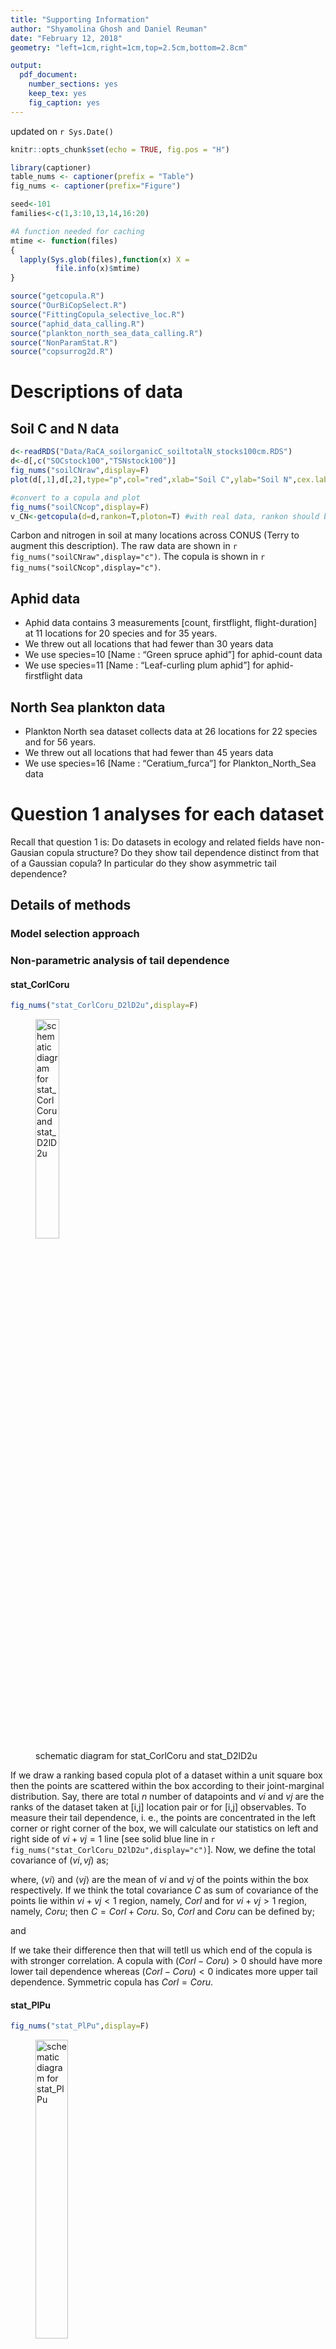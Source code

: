 ---
title: "Supporting Information"
author: "Shyamolina Ghosh and Daniel Reuman"
date: "February 12, 2018"
geometry: "left=1cm,right=1cm,top=2.5cm,bottom=2.8cm"

output: 
  pdf_document:
    number_sections: yes
    keep_tex: yes
    fig_caption: yes
---

updated on `r Sys.Date()`

<!--Basic setup-->
```{r setup, echo=F}
knitr::opts_chunk$set(echo = TRUE, fig.pos = "H")

library(captioner)
table_nums <- captioner(prefix = "Table")
fig_nums <- captioner(prefix="Figure")

seed<-101
families<-c(1,3:10,13,14,16:20)

#A function needed for caching
mtime <- function(files)
{
  lapply(Sys.glob(files),function(x) X =   
          file.info(x)$mtime)
}

source("getcopula.R")
source("OurBiCopSelect.R")
source("FittingCopula_selective_loc.R")
source("aphid_data_calling.R")
source("plankton_north_sea_data_calling.R")
source("NonParamStat.R")
source("copsurrog2d.R")
```

# Descriptions of data
<!--Each data contributor writes one to a few paragraphs about their data.-->

## Soil C and N data

<!--The raw data look like this:-->
```{r load_data_Loecke, echo=F, fig.cap="plot of the raw soil C and N data.", fig.height=5, fig.width=5}
d<-readRDS("Data/RaCA_soilorganicC_soiltotalN_stocks100cm.RDS")
d<-d[,c("SOCstock100","TSNstock100")]
fig_nums("soilCNraw",display=F)
plot(d[,1],d[,2],type="p",col="red",xlab="Soil C",ylab="Soil N",cex.lab=1)
```

<!--The copula looks like this:-->
```{r rankandplot_Loecke, echo=F, fig.cap="Copula plot of soil C and N data",  fig.height=5, fig.width=5}
#convert to a copula and plot
fig_nums("soilCNcop",display=F)
v_CN<-getcopula(d=d,rankon=T,ploton=T) #with real data, rankon should be T
```

Carbon and nitrogen in soil at many locations across CONUS (Terry to augment this description). The raw data are shown in `r fig_nums("soilCNraw",display="c")`. The copula is shown in `r fig_nums("soilCNcop",display="c")`.

<!--Shyamolina, let's not put in newpages and other spacing modifications until possibly at the end, once all the content is essentially settled-->

## Aphid data
   * Aphid data contains 3 measurements [count, firstflight, flight-duration] at 11 locations for 20 species and for 35 years.
   * We threw out all locations that had fewer than 30 years data 
   * We use species=10 [Name : "Green spruce aphid"] for aphid-count data 
   * We use species=11 [Name : "Leaf-curling plum aphid"] for aphid-firstflight data   
   
## North Sea plankton data
   * Plankton North sea dataset collects data at 26 locations for 22 species and for 56 years.
   * We threw out all locations that had fewer than 45 years data
   * We use species=16 [Name : "Ceratium_furca"] for Plankton_North_Sea data
   
# Question 1 analyses for each dataset
Recall that question 1 is: Do datasets in ecology and related fields have non-Gausian copula structure? Do they show tail dependence distinct from that of a Gaussian copula? In particular do they show asymmetric tail dependence?

## Details of methods

### Model selection approach


### Non-parametric analysis of tail dependence

<!--Shya to edit this description of the stats. Don't need subsections for each stat.-->
<!--Eventually we will need to add methods on how we use these stats, which is different for multivariate and bivariate data-->
<!--Eventually, for the multivariate data, we will need to demonstrate using a similar analysis to what is in mbsyn, that you can detect asymmetry of tail dependence using these stats - we have done this, but it needs to be adapted-->

#### stat_CorlCoru
```{r stat_CorlCoru_D2lD2u, echo=F}
fig_nums("stat_CorlCoru_D2lD2u",display=F)
```
![schematic diagram for stat_CorlCoru and stat_D2lD2u](./CorlCoru_D2lD2u.jpg){ width=30%, height=30% }

If we draw a ranking based copula plot of a dataset within a unit square box then the points are scattered within the box according to their joint-marginal distribution. Say, there are total $n$ number of datapoints and $vi$ and $vj$ are the ranks of the dataset taken at [i,j] location pair or for [i,j] observables. To measure their tail dependence, i. e., the points are concentrated in the left corner or right corner of the box, we will calculate our statistics on left and right side of $vi+vj=1$ line [see solid blue line in `r fig_nums("stat_CorlCoru_D2lD2u",display="c")`]. Now, we define the total covariance of $(vi,vj)$ as;

\begin{equation}\label{eq.CorlCoru}
   C = \frac{1}{n-1}\sum_{k=1}^{n}\left [ vi(k)-\left<vi\right> \right ] \left[ vj(k)-\left<vi\right> \right ]
\end{equation}

where, $\left<vi\right>$ and $\left<vj\right>$ are the mean of $vi$ and $vj$ of the points within the box respectively. If we think the total covariance $C$ as sum of covariance of the points lie within $vi+vj<1$ region, namely, $Corl$ and for $vi+vj>1$ region, namely, $Coru$; then $C = Corl + Coru$. So, $Corl$ and $Coru$ can be defined by;

\begin{equation}\label{eq.Corl}
   Corl = \frac{1}{n-1}\sum_{k \epsilon (vi+vj<1)}\left [ vi(k)-\left<vi\right> \right ] \left[ vj(k)-\left<vj\right> \right ]
\end{equation}

and

\begin{equation}\label{eq.Coru}
   Coru = \frac{1}{n-1}\sum_{k \epsilon (vi+vj>1)}\left [ vi(k)-\left<vi\right> \right ] \left[ vj(k)-\left<vj\right> \right ]
\end{equation}

If we take their difference then that will tetll us which end of the copula is with stronger correlation. A copula with $(Corl-Coru)>0$ should have more lower tail dependence whereas $(Corl-Coru)<0$ indicates more upper tail dependence. Symmetric copula has $Corl = Coru$.

#### stat_PlPu

```{r stat_PlPu, echo=F}
fig_nums("stat_PlPu",display=F)
```
![schematic diagram for stat_PlPu](./PlPu.jpg){ width=35%, height=35% } 

To start with, we consider the lower triangular region of  `r fig_nums("stat_PlPu",display="c")` for which $vi+vj<1$. First, we take $Sl_{p}$, the ratio of number of points within the shaded pentagon and number of points lie on the left side of $vi+vj=1$ line. This $Sl_{p}$ is a function of distance-parameter $h$ which has range from $0$ to $\sqrt2/2$ (= half of the length of the box-diagonal). Similarly, we calculate $Su_{p}(h)$ for region $vi+vj>1$. Then we considered the independent case as if the points within the box scattered uniformly. $Si_{p}$ represents the ratio of the pentagon and the area of right angled isosceles triangle of unit side. Now, we want to measure that how much $Sl_{p}$ and $Su_{p}$ deviate from the standard $Si_{p}$ line when they are plotted against $h$. Their deviations $Pl$ and $Pu$, representing our statistics to measure lower and upper tail dependence, are given by;

\begin{equation}\label{eq.Pl}
   Pl = \int_0^{\sqrt2/2} \left[ Sl_{p}(h) - Si_{p}(h) \right] \,dh
\end{equation}

\begin{equation}\label{eq.Pu}
   Pu = \int_0^{\sqrt2/2} \left[ Su_{p}(h) - Si_{p}(h) \right] \,dh
\end{equation}

A copula having $(Pl-Pu)>0$ represents more lower tail dependence whereas a copula with negative $(Pl-Pu)$ represents more upper tail dependence. A copula with equal $Pl$ and $Pu$ value is considered as symmetric with no tail-dependence.

#### stat_TlTu

```{r stat_TlTu, echo=F}
fig_nums("stat_TlTu",display=F)
```
![schematic diagram for stat_TlTu](./TlTu.jpg){ width=30%, height=30% }

This statistic is an alternative kind of the previous statistics. Here, to measure tail dependence between two marginal distributions, we will calculate our statistics on left and right side of $vi+vj=1$ line [see `r fig_nums("stat_TlTu",display="c")`] of the unit square box. First, we take $Il$, the ratio of number of points within the shaded lower triangle and the number of points lie on the left side of $vi+vj=1$ line. This $Il$ is a function of 
box-corner to the box-diagonal distance $h$ which has range from $0$ to $\sqrt2/2$ (= half of the length of the box-diagonal). Thus $Il$ also lies in between the same range [$0,1$]. Similarly, we calculate $Iu(h)$ for region $vi+vj>1$. Usual independent standard $Ii(h)$ represents the ratio of one shaded triange and the area of right angled isosceles triangle of unit side. Now, we want to measure that how much $Il(h)$ and $Iu(h)$ deviate from the standard $Ii(h)$ line when they are plotted against $h$. Their deviations $Tl$ and $Tu$, representing our statistics to measure lower and upper tail dependence, are given by;

\begin{equation}\label{eq.Tl}
   Tl = \int_0^{\sqrt2/2} \left[ Il(h) - Ii(h) \right] \,dh
\end{equation}

\begin{equation}\label{eq.Tu}
   Tu = \int_0^{\sqrt2/2} \left[Iu(h) - Ii(h) \right] \,dh
\end{equation}

According to this statistic a copula with more lower tail dependence should have positive $(Tl-Tu)$ value whereas a copula with negative $(Tl-Tu)$ represents more upper tail dependence. A copula with equal $Tl$ and $Tu$ value is considered as a member of symmetric copula family with no tail-dependence.

#### stat_D2lD2u

In this statistic as usual we divide the unit square box into two region based on either side of $vi+vj=1$ line. For the lower triangular region, we calculate squared distance of each scattered point from $vi-vj=0$ [the dotted line in `r fig_nums("stat_CorlCoru_D2lD2u",display="c")`] and then take their average. This quantity (say, $D2l$) represents how much the points in the lower tail of a copula are condensed to the identity line. Similarly, we calculate $D2u$ for the upper triangular region. If for a given copula $(D2u-D2l)>0$, then it is with more lower tail dependence as the upper-end points are distantly spaced from the long axis of the copula. Conversely, $(D2u-D2l)<0$ means a copula with more upper tail dependence. If $D2l$ and $D2u$ are equal, then the data come from a symmetric copula.


## Soil C and N data

### Model selection approach
```{r bivmodselect_Loecke, echo=F, cache=T, cache.extra=list(seed,v_CN,mtime("OurBiCopSelect.R"))}
set.seed(seed)
families_Loecke<-c(1,3:10,13:14,16:20) 
BivMS_res_Loecke<-OurBiCopSelect(u1=v_CN[,1],u2=v_CN[,2],families=families_Loecke,level=0.05,AICBIC="AIC",numBSsmall=100,pthresh=0.2,numBSlarge=1000,gofnormal=F,status=F)
```
The test of indepedence gave $p=$ `r BivMS_res_Loecke$IndepTestRes`. 

We fitted several copulas
and got AIC values and upper- and lower-tail dependency estimates based on the fitted copulas:
```{r soilCNfit,echo=F}
h<-BivMS_res_Loecke$InfCritRes[,c("copname","AICw","BICw","LTdep","UTdep")]
table_nums("soilCNfit",display=F)
knitr::kable(h, caption = "Fitting info for soil C and N dataset. Here and henceforth copula names are abbreviated as: N=normal (Gaussian); C=Clayton; G=Gumbel; F=Frank; J=Joe; SC=Survival Clayton; SG=Survival Gumbel; SJ=Survival Joe. An S in front of one of the copulas BB1, BB6, BB7, BB8 indicates the survival version of that copula (rotation by 180 degrees).")
```

`r table_nums("soilCNfit",display="c")` shows that several copulas are much better supported (higher AIC and BIC weights) than the Gaussian copula, answering the first part of question 1 for these data.

The model-averaged (using AIC) lower-tail dependence statistic was `r BivMS_res_Loecke$relLTdep_AICw` and the model-averaged (again, AIC) upper-tail dependence statistic was `r BivMS_res_Loecke$relUTdep_AICw`, and these values are distinct from what a Gaussian copula would give (i.e., 0), answering the second part of question 1 for these data. Furthermore, the difference of these two quantities (lower minus upper), `r BivMS_res_Loecke$relLTdep_AICw-BivMS_res_Loecke$relUTdep_AICw`, was different from 0, answering the third part of question 1. 

Although these results do convincingly show non-Gaussian copula structure, we should take the tail dependence results with a grain of salt because even the lowest-AIC copula was a poor fit, giving $p$-value `r BivMS_res_Loecke$GofRes_CvM` in the Cramer-von Mises-based test of the goodness of its fit, and $p$-value `r BivMS_res_Loecke$GofRes_KS` in the Kolmogorov-Smirnov-based test of the goodness of fit. The next section looks at tail dependence in a non-parametric way.

### Non-parametric analysis of tail dependence
<!--Do the intensive part of the analysis, calculating stats on the data and surrogates-->
```{r stat_soilCN_graphic_approach, echo=F, cache=T, cache.extra=list(seed,v_CN,mtime("CopulaFunctions_flexible.R"),mtime("copsurrog2d.R"))}
set.seed(seed) 

#utility function for calculating all the stats we want
calcstats<-function(v,f,nm)
{
  #calculate the stats
  res<-c()
  #f(v[,1],v[,2],0,.5),
  #        f(v[,1],v[,2],0.5,1),
  #        f(v[,1],v[,2],0,.25),
  #        f(v[,1],v[,2],0.25,.5),
  #        f(v[,1],v[,2],.5,.75),
  #        f(v[,1],v[,2],.75,1))
  for (lbd in seq(from=0,to=0.9,by=0.1))
  {
    res<-c(res,f(v[,1],v[,2],lbd,lbd+.1))
  }
  
  #name the result vector
#  h<-paste(nm,c(0,0.5,0,0.25,0.5,0.75,seq(from=0,to=0.9,by=0.1)),"to",
#                    c(0.5,1,0.25,0.5,0.75,1,seq(from=0,to=0.9,by=0.1)+.1),sep='')
  h<-paste(nm,c(seq(from=0,to=0.9,by=0.1)),"to",
                    c(seq(from=0,to=0.9,by=0.1)+.1),sep='')
  h<-gsub(".","p",h,fixed=T)
  names(res)<-h
    
  return(res)
}

#Do the kendall surrogates
cop<-normalCopula(.5,2)
numsurrog<-1000
surv_K<-copsurrog2d(v_CN,cop,"kendall",numsurrog)

#Do the spearman surrogates
surv_S<-copsurrog2d(v_CN,cop,"spearman",numsurrog)

#utility function for calculating fractions of surrogates 
#with a stat smaller than that of data, i.e., fraction of 
#surrogates for which the stat value on the data is bigger
fracwork<-function(dvals,surrvals)
{
  frac<-NA*numeric(length(dvals))
  names(frac)<-names(dvals)
  for (counter in 1:length(frac))
  {
    frac[counter]<-sum(surrvals[counter,]<dvals[counter])
  }
  return(frac)
}

#now work with the correlation stats
corstats_d<-calcstats(v_CN,Corbds,"Cor")
corstats_K<-apply(FUN=calcstats,X=surv_K,MARGIN=3,f=Corbds,nm="Cor")
corstats_frac_K<-fracwork(corstats_d,corstats_K)

corlmcoru_d<-unname(corstats_d[1]-corstats_d[length(corstats_d)])
corlmcoru_K<-corstats_K[,1]-corstats_K[,numsurrog]
corlmcoru_frac_K<-sum(corlmcoru_K<corlmcoru_d)
corstats_K<-apply(FUN=quantile,X=corstats_K,MARGIN=1,prob=c(.005,0.25,.975,.995))

corstats_S<-apply(FUN=calcstats,X=surv_S,MARGIN=3,f=Corbds,nm="Cor")
corstats_frac_S<-fracwork(corstats_d,corstats_S)

corlmcoru_S<-corstats_S[,1]-corstats_S[,numsurrog]
corlmcoru_frac_S<-sum(corlmcoru_S<corlmcoru_d)
corstats_S<-apply(FUN=quantile,X=corstats_S,MARGIN=1,prob=c(.005,0.25,.975,.995))

#now work with the P stats
Pbds_wrap<-function(vi,vj,lb,ub)
{
  return(Pbds(vi,vj,lb,ub)$abs_res)
}

Pstats_d<-calcstats(v_CN,Pbds_wrap,"P")
Pstats_K<-apply(FUN=calcstats,X=surv_K,MARGIN=3,f=Pbds_wrap,nm="P")
Pstats_frac_K<-fracwork(Pstats_d,Pstats_K)

PlmPu_d<-unname(Pstats_d[1]-Pstats_d[length(Pstats_d)])
PlmPu_K<-Pstats_K[,1]-Pstats_K[,numsurrog]
PlmPu_frac_K<-sum(PlmPu_K<PlmPu_d)
Pstats_K<-apply(FUN=quantile,X=Pstats_K,MARGIN=1,prob=c(.005,0.25,.975,.995))

Pstats_S<-apply(FUN=calcstats,X=surv_S,MARGIN=3,f=Pbds_wrap,nm="P")
Pstats_frac_S<-fracwork(Pstats_d,Pstats_S)

PlmPu_S<-Pstats_S[,1]-Pstats_S[,numsurrog]
PlmPu_frac_S<-sum(PlmPu_S<PlmPu_d)
Pstats_S<-apply(FUN=quantile,X=Pstats_S,MARGIN=1,prob=c(.005,0.25,.975,.995))

#now work with the D2 stats
D2stats_d<-calcstats(v_CN,D2bds,"Dtwo")
D2stats_K<-apply(FUN=calcstats,X=surv_K,MARGIN=3,f=D2bds,nm="Dtwo")
D2stats_frac_K<-fracwork(D2stats_d,D2stats_K)

D2lmD2u_d<-D2stats_d[1]-D2stats_d[length(D2stats_d)]
D2lmD2u_K<-D2stats_K[,1]-D2stats_K[,numsurrog]
D2lmD2u_frac_K<-sum(D2lmD2u_K<D2lmD2u_d)
D2stats_K<-apply(FUN=quantile,X=D2stats_K,MARGIN=1,prob=c(.005,0.25,.975,.995))

D2stats_S<-apply(FUN=calcstats,X=surv_S,MARGIN=3,f=D2bds,nm="Dtwo")
D2stats_frac_S<-fracwork(D2stats_d,D2stats_S)

D2lmD2u_S<-D2stats_S[,1]-D2stats_S[,numsurrog]
D2lmD2u_frac_S<-sum(D2lmD2u_S<D2lmD2u_d)
D2stats_S<-apply(FUN=quantile,X=D2stats_S,MARGIN=1,prob=c(.005,0.25,.975,.995))
```

<!--Now save the plot to the results folder-->
```{r plot_soilCN_graphic_approach, echo=F}
x<-seq(from=0.05,to=0.95,by=0.1)
xlimits<-c(0,1)

#plotting layout, units inches
xht<-0.5
ywd<-0.5
titleht<-.25
panht<-1.5
panwd<-3
gap<-.05
totwd<-ywd+2*panwd+2*gap
totht<-xht+3*panht+3*gap+titleht
pdf(file="./Results/stat_results/stat_soilCN//CNdata_NonparamTailDep.pdf",width=totwd,height=totht)
  
#plot kendall results on the left panels, spearman on right,
#cor in top panels, then P, then D2 on bottom panels

#kendall, cor
par(fig=c(ywd/totwd,
          (ywd+panwd)/totwd,
          (xht+2*panht+2*gap)/totht,
          (xht+3*panht+2*gap)/totht),
    mai=c(0,0,0,0),mgp=c(3,.15,0),tcl=-.25)
ylimits_cor<-range(corstats_d,corstats_K,corstats_K)
ylimits_cor[2]<-ylimits_cor[2]+.3*diff(ylimits_cor)
plot(x,corstats_d,type='l',col="red",xlim=xlimits,ylim=ylimits_cor,
     xaxt='n')
mtext(side=3,line=0,text="Kendall-preserving surrogates")
mtext(side=2,line=1,text="Partial correlation")
axis(side=1,labels=F)
lines(x,corstats_K[1,],type='l',lty='dotted')
lines(x,corstats_K[2,],type='l',lty='dashed')
lines(x,corstats_K[3,],type='l',lty='dashed')
lines(x,corstats_K[4,],type='l',lty='dotted')
text(xlimits[1],ylimits_cor[1],labels='A',cex=1.5,adj=c(.5,0))
fracplot<-function(fracs,ylims)
{
  for (counter in 1:length(fracs))
  {
    ptxt<-''
    if (fracs[counter]>.975*numsurrog)
    {
      ptxt<-paste(">",fracs[counter],sep='')
    } 
    if (fracs[counter]<.025*numsurrog)
    {
      ptxt<-paste("<",numsurrog-fracs[counter],sep='')
    }
    yht<-ylims[2]-.1*diff(ylims)
    text(x[counter],yht,ptxt,adj=c(0.5,.5),cex=0.5,srt=90)
  }
}
fracplot(corstats_frac_K,ylimits_cor)
vlineplot<-function(x,ylims)
{
  for (counter in 1:length(x))
  {
    lines(rep(x[counter]-(x[2]-x[1])/2,2),ylims,type='l',lty='dotted')
  }
  lines(rep(x[length(x)]+(x[2]-x[1])/2,2),ylims,type='l',lty='dotted')
}
vlineplot(x,ylimits_cor)

#spearman, cor
par(fig=c((ywd+panwd+gap)/totwd,
          (ywd+2*panwd+gap)/totwd,
          (xht+2*panht+2*gap)/totht,
          (xht+3*panht+2*gap)/totht),
    mai=c(0,0,0,0),mgp=c(3,.15,0),tcl=-.25,new=T)
plot(x,corstats_d,type='l',col="red",xlim=xlimits,ylim=ylimits_cor,
     xaxt='n',yaxt='n')
mtext(side=3,line=0,text="Spearman-preserving surrogates")
axis(side=1,labels=F)
axis(side=2,labels=F)
lines(x,corstats_S[1,],type='l',lty='dotted')
lines(x,corstats_S[2,],type='l',lty='dashed')
lines(x,corstats_S[3,],type='l',lty='dashed')
lines(x,corstats_S[4,],type='l',lty='dotted')
text(xlimits[1],ylimits_cor[1],labels='B',cex=1.5,adj=c(.5,0))
fracplot(corstats_frac_S,ylimits_cor)
vlineplot(x,ylimits_cor)

#kendall, P
par(fig=c(ywd/totwd,
          (ywd+panwd)/totwd,
          (xht+panht+gap)/totht,
          (xht+2*panht+gap)/totht),
    mai=c(0,0,0,0),mgp=c(3,.15,0),tcl=-.25,new=T)
ylimits_D2<-range(D2stats_d,D2stats_K,D2stats_K)
ylimits_D2[2]<-ylimits_D2[2]+.3*diff(ylimits_D2)
ylimits_P<-range(Pstats_d,Pstats_K,Pstats_K)
ylimits_P[2]<-ylimits_P[2]+.3*diff(ylimits_P)
plot(x,Pstats_d,type='l',col="red",xlim=xlimits,ylim=ylimits_P,xaxt='n')
axis(side=1,labels=F)
mtext(side=2,line=1,text="P")
lines(x,Pstats_K[1,],type='l',lty='dotted')
lines(x,Pstats_K[2,],type='l',lty='dashed')
lines(x,Pstats_K[3,],type='l',lty='dashed')
lines(x,Pstats_K[4,],type='l',lty='dotted')
text(xlimits[1],ylimits_P[1],labels='C',cex=1.5,adj=c(.5,0))
fracplot(Pstats_frac_K,ylimits_P)
vlineplot(x,ylimits_P)

#spearman, p
par(fig=c((ywd+panwd+gap)/totwd,
          (ywd+2*panwd+gap)/totwd,
          (xht+panht+gap)/totht,
          (xht+2*panht+gap)/totht),
    mai=c(0,0,0,0),mgp=c(3,.15,0),tcl=-.25,new=T)
plot(x,Pstats_d,type='l',col="red",xlim=xlimits,ylim=ylimits_P,
     xaxt='n',yaxt='n')
axis(side=1,labels=F)
axis(side=2,labels=F)
lines(x,Pstats_S[1,],type='l',lty='dotted')
lines(x,Pstats_S[2,],type='l',lty='dashed')
lines(x,Pstats_S[3,],type='l',lty='dashed')
lines(x,Pstats_S[4,],type='l',lty='dotted')
text(xlimits[1],ylimits_P[1],labels='D',cex=1.5,adj=c(.5,0))
fracplot(Pstats_frac_S,ylimits_P)
vlineplot(x,ylimits_P)

#kendall, D2
par(fig=c(ywd/totwd,
          (ywd+panwd)/totwd,
          (xht)/totht,
          (xht+panht)/totht),
    mai=c(0,0,0,0),mgp=c(3,.15,0),tcl=-.25,new=T)
plot(x,D2stats_d,type='l',col="red",xlim=xlimits,ylim=ylimits_D2)
mtext(side=1,line=1,text="Diagonal slice")
mtext(side=2,line=1,text=expression(D[2]))
axis(side=1,labels=F)
lines(x,D2stats_K[1,],type='l',lty='dotted')
lines(x,D2stats_K[2,],type='l',lty='dashed')
lines(x,D2stats_K[3,],type='l',lty='dashed')
lines(x,D2stats_K[4,],type='l',lty='dotted')
text(xlimits[1],ylimits_D2[1],labels='E',cex=1.5,adj=c(.5,0))
fracplot(D2stats_frac_K,ylimits_D2)
vlineplot(x,ylimits_D2)

#spearman, P
par(fig=c((ywd+panwd+gap)/totwd,
          (ywd+2*panwd+gap)/totwd,
          (xht)/totht,
          (xht+panht)/totht),
    mai=c(0,0,0,0),mgp=c(3,.15,0),tcl=-.25,new=T)
plot(x,D2stats_d,type='l',col="red",xlim=xlimits,ylim=ylimits_D2,
     yaxt='n')
mtext(side=1,line=1,text="Diagonal slice")
axis(side=1,labels=F)
axis(side=2,labels=F)
lines(x,D2stats_S[1,],type='l',lty='dotted')
lines(x,D2stats_S[2,],type='l',lty='dashed')
lines(x,D2stats_S[3,],type='l',lty='dashed')
lines(x,D2stats_S[4,],type='l',lty='dotted')
text(xlimits[1],ylimits_D2[1],labels='F',cex=1.5,adj=c(.5,0))
fracplot(D2stats_frac_S,ylimits_D2)
vlineplot(x,ylimits_D2)

dev.off()
```

<!--Now include the plot in the Rmd output-->
```{r show_plot_soildCN,echo=F}
fig_nums("soilCN_nonparam",display=F)
```
![Nonparametric tests for tail dependence and other deviations from a normal copula for soil C and N data. As described in Methods, each statistic was computed on the data using the ranges $0-0.1$, $0.1-0.2$, ..., $0.9-1$ (red lines), and was also computed using the same ranges for 1000 normal-copula surrogate datasets (dashed lines show 0.025 and 0.975 quantiles of these results and dotted lines show 0.005 and 0.995 quantiles).  When red lines were outside dashed lines, text at the top of plots indicates how many surrogate values the data value was less than or greater than.](./Results/stat_results/stat_soilCN//CNdata_NonparamTailDep.pdf)

<!--Now save a second plot to the results folder, this one about asymmetry of tail dependence-->
```{r plot_soilCN_graphic_approach_2, echo=F}
#plotting layout, units inches
xht<-0.5
ywd<-0.5
titleht<-.25
panht<-1.25
panwd<-3
gap<-.05
totwd<-2*ywd+2*panwd+2*gap
totht<-3*xht+3*panht+3*gap+titleht
pdf(file="./Results/stat_results/stat_soilCN//CNdata_AsymmTailDep.pdf",width=totwd,height=totht)
  
#plot kendall results on the left panels, spearman on right,
#cor in top panels, then P, then D2 on bottom panels

#kendall, cor
par(fig=c(ywd/totwd,
          (ywd+panwd)/totwd,
          (3*xht+2*panht+2*gap)/totht,
          (3*xht+3*panht+2*gap)/totht),
    mai=c(0,0,0,0),mgp=c(3,.15,0),tcl=-.25)
hist(corlmcoru_K,50)
points(corlmcoru_d,0,col='red')
mtext(side=3,line=0,text="Kendall-preserving surrogates")
mtext(side=1,line=1,text="Partial correlation")
#text(xlimits[1],ylimits_cor[1],labels='A',cex=1.5,adj=c(.5,0))
fracplot<-function(fracs,ylims)
{
  for (counter in 1:length(fracs))
  {
    ptxt<-''
    if (fracs[counter]>.975*numsurrog)
    {
      ptxt<-paste(">",fracs[counter],sep='')
    } 
    if (fracs[counter]<.025*numsurrog)
    {
      ptxt<-paste("<",numsurrog-fracs[counter],sep='')
    }
    yht<-ylims[2]-.1*diff(ylims)
    text(x[counter],yht,ptxt,adj=c(0.5,.5),cex=0.5,srt=90)
  }
}
fracplot(corstats_frac_K,ylimits_cor)
vlineplot<-function(x,ylims)
{
  for (counter in 1:length(x))
  {
    lines(rep(x[counter]-(x[2]-x[1])/2,2),ylims,type='l',lty='dotted')
  }
  lines(rep(x[length(x)]+(x[2]-x[1])/2,2),ylims,type='l',lty='dotted')
}
vlineplot(x,ylimits_cor)

#spearman, cor
par(fig=c((ywd+panwd+gap)/totwd,
          (ywd+2*panwd+gap)/totwd,
          (xht+2*panht+2*gap)/totht,
          (xht+3*panht+2*gap)/totht),
    mai=c(0,0,0,0),mgp=c(3,.15,0),tcl=-.25,new=T)
plot(x,corstats_d,type='l',col="red",xlim=xlimits,ylim=ylimits_cor,
     xaxt='n',yaxt='n')
mtext(side=3,line=0,text="Spearman-preserving surrogates")
axis(side=1,labels=F)
axis(side=2,labels=F)
lines(x,corstats_S[1,],type='l',lty='dotted')
lines(x,corstats_S[2,],type='l',lty='dashed')
lines(x,corstats_S[3,],type='l',lty='dashed')
lines(x,corstats_S[4,],type='l',lty='dotted')
text(xlimits[1],ylimits_cor[1],labels='B',cex=1.5,adj=c(.5,0))
fracplot(corstats_frac_S,ylimits_cor)
vlineplot(x,ylimits_cor)

#kendall, P
par(fig=c(ywd/totwd,
          (ywd+panwd)/totwd,
          (xht+panht+gap)/totht,
          (xht+2*panht+gap)/totht),
    mai=c(0,0,0,0),mgp=c(3,.15,0),tcl=-.25,new=T)
ylimits_D2<-range(D2stats_d,D2stats_K,D2stats_K)
ylimits_D2[2]<-ylimits_D2[2]+.3*diff(ylimits_D2)
ylimits_P<-range(Pstats_d,Pstats_K,Pstats_K)
ylimits_P[2]<-ylimits_P[2]+.3*diff(ylimits_P)
plot(x,Pstats_d,type='l',col="red",xlim=xlimits,ylim=ylimits_P,xaxt='n')
axis(side=1,labels=F)
mtext(side=2,line=1,text="P")
lines(x,Pstats_K[1,],type='l',lty='dotted')
lines(x,Pstats_K[2,],type='l',lty='dashed')
lines(x,Pstats_K[3,],type='l',lty='dashed')
lines(x,Pstats_K[4,],type='l',lty='dotted')
text(xlimits[1],ylimits_P[1],labels='C',cex=1.5,adj=c(.5,0))
fracplot(Pstats_frac_K,ylimits_P)
vlineplot(x,ylimits_P)

#spearman, p
par(fig=c((ywd+panwd+gap)/totwd,
          (ywd+2*panwd+gap)/totwd,
          (xht+panht+gap)/totht,
          (xht+2*panht+gap)/totht),
    mai=c(0,0,0,0),mgp=c(3,.15,0),tcl=-.25,new=T)
plot(x,Pstats_d,type='l',col="red",xlim=xlimits,ylim=ylimits_P,
     xaxt='n',yaxt='n')
axis(side=1,labels=F)
axis(side=2,labels=F)
lines(x,Pstats_S[1,],type='l',lty='dotted')
lines(x,Pstats_S[2,],type='l',lty='dashed')
lines(x,Pstats_S[3,],type='l',lty='dashed')
lines(x,Pstats_S[4,],type='l',lty='dotted')
text(xlimits[1],ylimits_P[1],labels='D',cex=1.5,adj=c(.5,0))
fracplot(Pstats_frac_S,ylimits_P)
vlineplot(x,ylimits_P)

#kendall, D2
par(fig=c(ywd/totwd,
          (ywd+panwd)/totwd,
          (xht)/totht,
          (xht+panht)/totht),
    mai=c(0,0,0,0),mgp=c(3,.15,0),tcl=-.25,new=T)
plot(x,D2stats_d,type='l',col="red",xlim=xlimits,ylim=ylimits_D2)
mtext(side=1,line=1,text="Diagonal slice")
mtext(side=2,line=1,text=expression(D[2]))
axis(side=1,labels=F)
lines(x,D2stats_K[1,],type='l',lty='dotted')
lines(x,D2stats_K[2,],type='l',lty='dashed')
lines(x,D2stats_K[3,],type='l',lty='dashed')
lines(x,D2stats_K[4,],type='l',lty='dotted')
text(xlimits[1],ylimits_D2[1],labels='E',cex=1.5,adj=c(.5,0))
fracplot(D2stats_frac_K,ylimits_D2)
vlineplot(x,ylimits_D2)

#spearman, P
par(fig=c((ywd+panwd+gap)/totwd,
          (ywd+2*panwd+gap)/totwd,
          (xht)/totht,
          (xht+panht)/totht),
    mai=c(0,0,0,0),mgp=c(3,.15,0),tcl=-.25,new=T)
plot(x,D2stats_d,type='l',col="red",xlim=xlimits,ylim=ylimits_D2,
     yaxt='n')
mtext(side=1,line=1,text="Diagonal slice")
axis(side=1,labels=F)
axis(side=2,labels=F)
lines(x,D2stats_S[1,],type='l',lty='dotted')
lines(x,D2stats_S[2,],type='l',lty='dashed')
lines(x,D2stats_S[3,],type='l',lty='dashed')
lines(x,D2stats_S[4,],type='l',lty='dotted')
text(xlimits[1],ylimits_D2[1],labels='F',cex=1.5,adj=c(.5,0))
fracplot(D2stats_frac_S,ylimits_D2)
vlineplot(x,ylimits_D2)

dev.off()
```

## Aphid abundance data 
<!--Add common and species name to header-->

### Model selection approach

```{r read_aphid_data, echo=F}
# Aphid raw data for count
d0_count<-as.matrix(read.csv("./Data/Aphid_data/APHID_DATA_RAW/aphidtscount141117.csv",header=F))
data_aphid_count<-d_allsp_data(d0_count)     
 
# Aphid raw data for first flight
d0_firstflight<-as.matrix(read.csv("./Data/Aphid_data/APHID_DATA_RAW/aphidtsfirstflight141117.csv",header=F))
data_aphid_ff<-d_allsp_data(d0_firstflight) 

# Aphid raw data for flight duration   
#d0_flightduration<-as.matrix(read.csv("./Data/Aphid_data/APHID_DATA_RAW/aphidtsflightduration141117.csv",header=F))

```

```{r RES_aphid_count, echo=F, cache=T, cache.extra=list(seed,data_aphid_count)}
set.seed(seed)
#cat(paste("start-time: ",Sys.time(),"\n")) 
RES_aphid_count<-RES_single_sp(d_allsp=data_aphid_count,sp=10,families=c(1,3:10,13,14,16:20),level=0.05,data_pt_thrs=30)
#cat(paste("stop-time: ",Sys.time(),"\n"))
resloc<-"./Results/fitting_results/"
saveRDS(RES_aphid_count,paste(resloc,file="AphidCopulaFit_selecloc_count_species_10.RDS",sep=""))
```

```{r read_RES_aphid_count, echo=F}
RES_aphid_count<-readRDS("./Results/fitting_results/AphidCopulaFit_selecloc_count_species_10.RDS")
```

\newpage

```{r count_bestcop,echo=F,results="asis"}
#library(pander)
#pander(best_cop_LTdep, caption = "Hello caption!")
#knitr::kable(RES_aphid_count$info_ord_copname[,,1],format="latex",longtable=F,caption = "Aphid_count : Best fit copula family for each selective location pair")

table_nums("count_bestcop",display=F)
knitr::kable(RES_aphid_count$info_ord_copname[,,1],caption = "Aphid_count : Best fit copula family for each selective location pair")
```

```{r count_AICw,echo=F,results="asis"}
table_nums("count_AICw",display=F)
knitr::kable(RES_aphid_count$info_ord_AICw[,,1], caption = "Aphid_count : AICw for best fit copula family for each selective location pair")
```

```{r count_LTdep,echo=F,results="asis"}
table_nums("count_LTdep",display=F)
knitr::kable(RES_aphid_count$info_ord_LTdep[,,1], caption = "Aphid_count : Lower Tail dependence for best fit copula family for each selective location pair")
```

```{r count_UTdep,echo=F,results="asis"}
table_nums("count_UTdep",display=F)
knitr::kable(RES_aphid_count$info_ord_UTdep[,,1], caption = "Aphid_count : Upper Tail dependence for best fit copula family for each selective location pair")
```

```{r count_LTdep_AICw,echo=F,results="asis"}
table_nums("count_LTdep_AICw",display=F)
knitr::kable(RES_aphid_count$LTdep_AICw,caption = "Aphid_count : Lower Tail dependence statistic for best fit copula family for each selective location pair")
```

```{r count_UTdep_AICw,echo=F,results="asis"}
table_nums("count_UTdep_AICw",display=F)
knitr::kable(RES_aphid_count$UTdep_AICw,caption = "Aphid_count : Upper Tail dependence statistic for best fit copula family for each selective location pair")

```

```{r count_LTmUT,echo=F,results="asis"}
table_nums("count_LTmUT",display=F)
knitr::kable(round(RES_aphid_count$LTdep_AICw-RES_aphid_count$UTdep_AICw,5),caption = "Aphid_count : Lower Tail - Upper Tail dependence statistic for best fit copula family for each of the selective location pair")
```

```{r count_p_CvM,echo=F,results="asis"}
table_nums("count_p_CvM",display=F)
knitr::kable(RES_aphid_count$gfc_p_CvM, caption = "Aphid_count : p-values (Cramer-von Mises-based test) for lowest AIC based best fit copula")
```

```{r count_p_KS,echo=F,results="asis"}
table_nums("count_p_KS",display=F)
knitr::kable(RES_aphid_count$gfc_p_KS,caption = "Aphid_count : p-values (Kolmogorov-Smirnov-based test) for lowest AIC based best fit copula")
```

`r table_nums("count_bestcop",display="c")` shows that several copulas are much better supported than the Gaussian copula, answering the first part of question 1 for these data.
The model-averaged (using AIC) lower-tail dependence statistic and the model-averaged (again, AIC based) upper-tail dependence statistic are presented in `r table_nums("count_LTdep_AICw",display="c")` and `r table_nums("count_UTdep_AICw",display="c")` respectively, and these values are distinct from what a Gaussian copula would give (i.e., 0), answering the second part of question 1 for these data. Furthermore, the difference of these two quantities (lower minus upper) in `r table_nums("count_LTmUT",display="c")` indicates it is different from 0 for most of the locations, answering the third part of question 1. 

These results do convincingly show non-Gaussian copula structure, having **`r sum((RES_aphid_count$LTdep_AICw-RES_aphid_count$UTdep_AICw)>0,na.rm=T)`** out of **`r (dim(RES_aphid_count$gfc_p_CvM)[1]^2-dim(RES_aphid_count$gfc_p_CvM)[1])-RES_aphid_count$num_indep_loc_pair`** location pair with greater lower tail dependence. Our fitting results are supported by the lowest-AIC copula *p*-value in the Cramer-von Mises-based test [`r table_nums("count_p_CvM",display="c")`] of the goodness of its fit, and in the Kolmogorov-Smirnov-based test [`r table_nums("count_p_KS",display="c")`] of the goodness of fit.

The next section looks at tail dependence in a non-parametric way.

### Non-paramtric analysis of tail dependence

```{r stat_aphid_count, echo=F, cache=T, cache.extra=list(seed,data_aphid_count)}
set.seed(seed) 
resloc<-"./Results/stat_results/stat_aphid_count/"

sp<-10
good_loc <- good_loclist(d_allsp=data_aphid_count,sp=sp,data_pt_thrs=30)
longs<-c(-4.567,0.57,-3.069,-3.312,-2.637,-1.682,-2.763,-0.356,-3.454,0.427,0.939)
lats<-c(55.477,52.26,56.457,55.949,52.125,55.213,53.854,51.807,50.628,51.733,51.185)

stat_aphid_count<-multcall(d_allsp=data_aphid_count,sp=sp,lats=lats,longs=longs,pfname=paste(resloc,"Sp_",sp,sep=''),good_loc=good_loc)
saveRDS(stat_aphid_count,paste(resloc,file="stat_aphid_count_sp_10.RDS",sep='')) 
```

```{r read_stat_aphid_count,echo=F}
stat_aphid_count<-readRDS("./Results/stat_results/stat_aphid_count/stat_aphid_count_sp_10.RDS")
```

```{r count_resamp,echo=F,results="asis"}
table_nums("count_resamp",display=F)
knitr::kable(stat_aphid_count$numericdf, caption = "Aphid_count : resampling result for stat indicating lower tail dependence")
```

```{r count_allcop,echo=F}
fig_nums("count_allcop",display=F)
```
![copula plot for aphid-count](./Results/stat_results/stat_aphid_count/Sp_10_AllCops.pdf)

```{r count_spear,echo=F}
fig_nums("count_spear",display=F)
```
![Plot for aphid-count : Spearman vs. Distance](./Results/stat_results/stat_aphid_count/Sp_10_Spearman_vs_D.pdf){ width=50%, height=50% }

```{r count_kend,echo=F}
fig_nums("count_kend",display=F)
```
![Plot for aphid-count : Kendall vs. Distance](./Results/stat_results/stat_aphid_count/Sp_10_Kendall_vs_D.pdf){ width=50%, height=50% }

```{r count_Corl-Coru,echo=F}
fig_nums("count_Corl-Coru",display=F)
```
![Corl-Coru vs. Distance plot for aphid-count showing lower tail dependence](./Results/stat_results/stat_aphid_count/Sp_10_Corl-Coru_vs_D.pdf){ width=50%, height=50% }

```{r count_Pl-Pu,echo=F}
fig_nums("count_Pl-Pu",display=F)
```
![Pl-Pu vs. Distance plot for aphid-count showing lower tail dependence](./Results/stat_results/stat_aphid_count/Sp_10_Pl-Pu_vs_D.pdf){ width=50%, height=50% }

```{r count_Tl-Tu,echo=F}
fig_nums("count_Tl-Tu",display=F)
```
![Tl-Tu vs. Distance plot for aphid-count showing lower tail dependence](./Results/stat_results/stat_aphid_count/Sp_10_Tl-Tu_vs_D.pdf){ width=50%, height=50% }

```{r count_D2u-D2l,echo=F}
fig_nums("count_D2u-D2l",display=F)
```
![D2u-D2l vs. Distance plot for aphid-count showing lower tail dependence](./Results/stat_results/stat_aphid_count/Sp_10_D2u-D2l_vs_D.pdf){ width=50%, height=50% }

```{r count_D2u/D2l,echo=F}
fig_nums("count_D2u/D2l",display=F)
```
![D2u/D2l vs. Distance plot for aphid-count showing lower tail dependence](./Results/stat_results/stat_aphid_count/Sp_10_D2u_by_D2l_vs_D.pdf){ width=50%, height=50% }

<!--
```{r, echo=F,out.width = "8cm", out.height= "8cm", out.caption="adhjk"}
knitr::include_graphics("./Results/stat_results/stat_aphid_count/Sp_10_Spearman_vs_D.pdf")
knitr::include_graphics("./Results/stat_results/stat_aphid_count/Sp_10_Kendall_vs_D.pdf")
```
-->

## Aphid first flight data
<!--Add species common name and scientific name to header-->

### Model selection approach

```{r RES_aphid_ff, echo=F, cache=T, cache.extra=list(seed,data_aphid_ff)} 
set.seed(seed)
#cat(paste("start-time: ",Sys.time(),"\n"))
RES_aphid_ff<-RES_single_sp(d_allsp=data_aphid_ff,sp=11,families=c(1,3:10,13,14,16:20),level=0.05,data_pt_thrs=30)
#cat(paste("stop-time: ",Sys.time(),"\n")) 
resloc<-"./Results/fitting_results/"
saveRDS(RES_aphid_ff,paste(resloc,file="AphidCopulaFit_selecloc_firstflight_species_11.RDS",sep=""))
```

```{r read_RES_aphid_ff,echo=F}
RES_aphid_ff<-readRDS("./Results/fitting_results/AphidCopulaFit_selecloc_firstflight_species_11.RDS")
```

\newpage

```{r ff_bestcop,echo=F,results="asis"}
table_nums("ff_bestcop",display=F)
knitr::kable(RES_aphid_ff$info_ord_copname[,,1], caption = "Aphid_firstflight : Best fit copula family for each selective location pair")
```

```{r ff_AICw,echo=F,results="asis"}
table_nums("ff_AICw",display=F)
knitr::kable(RES_aphid_ff$info_ord_AICw[,,1], caption = "Aphid_firstflight : AICw for best fit copula family for each selective location pair")
```

```{r ff_LTdep,echo=F,results="asis"}
table_nums("ff_LTdep",display=F)
knitr::kable(RES_aphid_ff$info_ord_LTdep[,,1], caption = "Aphid_firstflight : Lower Tail dependence for best fit copula family for each selective location pair")
```

```{r ff_UTdep,echo=F,results="asis"}
table_nums("ff_UTdep",display=F)
knitr::kable(RES_aphid_ff$info_ord_UTdep[,,1], caption = "Aphid_firstflight : Upper Tail dependence for best fit copula family for each selective location pair")
```

```{r ff_LTdep_AICw,echo=F,results="asis"}
table_nums("ff_LTdep_AICw",display=F)
knitr::kable(RES_aphid_ff$LTdep_AICw, caption = "Aphid_firstflight : Lower Tail dependence statistic for best fit copula family for each selective location pair")
```

```{r ff_UTdep_AICw,echo=F,results="asis"}
table_nums("ff_UTdep_AICw",display=F)
knitr::kable(RES_aphid_ff$UTdep_AICw, caption = "Aphid_firstflight : Upper Tail dependence statistic for best fit copula family for each selective location pair")
```

```{r ff_LTmUT,echo=F,results="asis"}
table_nums("ff_LTmUT",display=F)
knitr::kable(round(RES_aphid_ff$LTdep_AICw-RES_aphid_ff$UTdep_AICw,5), caption = "Aphid_firstflight : Lower Tail - Upper Tail dependence statistic for best fit copula family for each of the selective location pair")
```

```{r ff_p_CvM,echo=F,results="asis"}
table_nums("ff_p_CvM",display=F)
knitr::kable(RES_aphid_ff$gfc_p_CvM, caption = "Aphid_firstflight : p-values (Cramer-von Mises-based test) for lowest AIC based best fit copula")
```

```{r ff_p_KS,echo=F,results="asis"}
table_nums("ff_p_KS",display=F)
knitr::kable(RES_aphid_ff$gfc_p_KS, caption = "Aphid_firstflight : p-values (Kolmogorov-Smirnov-based test) for lowest AIC based best fit copula")
```

`r table_nums("ff_bestcop",display="c")`  shows that several copulas are much better supported than the Gaussian copula, answering the first part of question 1 for these data.
The model-averaged (using AIC) lower-tail dependence statistic and the model-averaged (again, AIC based) upper-tail dependence statistic are presented in `r table_nums("ff_LTdep_AICw",display="c")` and `r table_nums("ff_UTdep_AICw",display="c")` respectively, and these values are distinct from what a Gaussian copula would give (i.e., 0), answering the second part of question 1 for these data. Furthermore, the difference of these two quantities (lower minus upper) in `r table_nums("ff_LTmUT",display="c")` indicates it is different from 0 for most of the locations, answering the third part of question 1. 

These results do convincingly show non-Gaussian copula structure, having **`r sum((RES_aphid_ff$LTdep_AICw-RES_aphid_ff$UTdep_AICw)<0,na.rm=T)`** out of **`r (dim(RES_aphid_ff$gfc_p_CvM)[1]^2-dim(RES_aphid_ff$gfc_p_CvM)[1])-RES_aphid_ff$num_indep_loc_pair`** location pair more upper tail dependence. Our fitting results are supported by the lowest-AIC copula *p*-value in the Cramer-von Mises-based test [`r table_nums("ff_p_CvM",display="c")`] of the goodness of its fit, and in the Kolmogorov-Smirnov-based test [`r table_nums("ff_p_KS",display="c")`] of the goodness of fit.

### Non-parametric analysis of tail dependence

```{r stat_aphid_ff, echo=F, cache=T, cache.extra=list(seed,data_aphid_ff)}
set.seed(seed)
resloc<-"./Results/stat_results/stat_aphid_ff/"

sp<-11
good_loc<-good_loclist(d_allsp=data_aphid_ff,sp=sp,data_pt_thrs=30)
longs<-c(-4.567,0.57,-3.069,-3.312,-2.637,-1.682,-2.763,-0.356,-3.454,0.427,0.939)
lats<-c(55.477,52.26,56.457,55.949,52.125,55.213,53.854,51.807,50.628,51.733,51.185)

stat_aphid_ff<-multcall(d_allsp=data_aphid_ff,sp=sp,lats=lats,longs=longs,pfname=paste(resloc,"Sp_",sp,sep=''),good_loc=good_loc) 
saveRDS(stat_aphid_ff,paste(resloc,file="stat_aphid_ff_sp_11.RDS",sep='')) 
```

```{r read_stat_aphid_ff,echo=F}
stat_aphid_ff<-readRDS("./Results/stat_results/stat_aphid_ff/stat_aphid_ff_sp_11.RDS")
```

```{r ff_resamp,echo=F,results="asis"}
table_nums("ff_resamp",display=F)
knitr::kable(stat_aphid_ff$numericdf, caption = "Aphid_firstflight : resampling result for stat indicating upper tail dependence")
```

```{r ff_allcop,echo=F}
fig_nums("ff_allcop",display=F)
```
![copula plot for aphid-firstflight](./Results/stat_results/stat_aphid_ff/Sp_11_AllCops.pdf)

```{r ff_spear,echo=F}
fig_nums("ff_spear",display=F)
```
![Plot for aphid-firstflight : Spearman vs. Distance](./Results/stat_results/stat_aphid_ff/Sp_11_Spearman_vs_D.pdf){ width=50%, height=50% }

```{r ff_kend,echo=F}
fig_nums("ff_kend",display=F)
```
![Plot for aphid-firstflight : Kendall vs. Distance](./Results/stat_results/stat_aphid_ff/Sp_11_Kendall_vs_D.pdf){ width=50%, height=50% }

```{r ff_Corl-Coru,echo=F}
fig_nums("ff_Corl-Coru",display=F)
```
![Corl-Coru vs. Distance plot for aphid-firstflight showing upper tail dependence](./Results/stat_results/stat_aphid_ff/Sp_11_Corl-Coru_vs_D.pdf){ width=50%, height=50% }

```{r ff_Pl-Pu,echo=F}
fig_nums("ff_Pl-Pu",display=F)
```
![Pl-Pu vs. Distance plot for aphid-firstflight showing upper tail dependence](./Results/stat_results/stat_aphid_ff/Sp_11_Pl-Pu_vs_D.pdf){ width=50%, height=50% }

```{r ff_Tl-Tu,echo=F}
fig_nums("ff_Tl-Tu",display=F)
```
![Tl-Tu vs. Distance plot for aphid-firstflight showing upper tail dependence](./Results/stat_results/stat_aphid_ff/Sp_11_Tl-Tu_vs_D.pdf){ width=50%, height=50% }

```{r ff_D2u-D2l,echo=F}
fig_nums("ff_D2u-D2l",display=F)
```
![D2u-D2l vs. Distance plot for aphid-firstflight showing upper tail dependence](./Results/stat_results/stat_aphid_ff/Sp_11_D2u-D2l_vs_D.pdf){ width=50%, height=50% }

```{r ff_D2u/D2l,echo=F}
fig_nums("ff_D2u/D2l",display=F)
```
![D2u/D2l vs. Distance plot for aphid-firstflight showing upper tail dependence](./Results/stat_results/stat_aphid_ff/Sp_11_D2u_by_D2l_vs_D.pdf){ width=50%, height=50% }

## North sea plankton data

<!--Shya to edit the prentation below to make it more parallel to the presentation of the model selection results for C/N data above-->

### Model selection approach

```{r read_plankton_north_sea_data, echo=F}
d0_plankton_north_sea<-as.matrix(read.csv("./Data/Plankton_North_Sea_data/planktontimeseries201117_4.csv",header=F))
data_plankton_north_sea<-d_allsp_data_plankton_north_sea(d0_plankton_north_sea)
``` 

```{r RES_plankton_north_sea, echo=F, cache=T, cache.extra=list(seed,data_plankton_north_sea)}
set.seed(seed)
#cat(paste("start-time: ",Sys.time(),"\n")) 
RES_plankton_north_sea<-RES_single_sp(d_allsp=data_plankton_north_sea,sp=16,families=c(1,3:10,13,14,16:20),level=0.05,data_pt_thrs=45)
#cat(paste("stop-time: ",Sys.time(),"\n"))    
resloc<-"./Results/fitting_results/"
saveRDS(RES_plankton_north_sea,paste(resloc,file="Plankton_North_Sea_CopulaFit_selecloc_species_16.RDS",sep=""))
```

```{r read_RES_plankton_north_sea,echo=F}
RES_plankton_north_sea<-readRDS("./Results/fitting_results/Plankton_North_Sea_CopulaFit_selecloc_species_16.RDS")
```

\newpage

```{r pns_bestcop,echo=F,results="asis"}
#library(pander)
#pander(best_cop_LTdep, caption = "Hello caption!")
# alternatively,
#pandoc.table(RES_plankton_north_sea$info_ord_AICw[,,1], caption="Plankton_north_sea : AICw for best fit copula family for each selective location pair")
#cat("\n\n\\pagebreak\n")

table_nums("pns_bestcop",display=F)
knitr::kable(RES_plankton_north_sea$info_ord_copname[,,1], caption = "Plankton_north_sea : Best fit copula family for each selective location pair")
```

```{r pns_AICw,echo=F,results="asis"}
table_nums("pns_AICw",display=F)
knitr::kable(round(RES_plankton_north_sea$info_ord_AICw[,,1],3), caption = "Plankton_north_sea : AICw for best fit copula family for each selective location pair")
```

\newpage

```{r pns_LTdep,echo=F,results="asis"}
#cat("\n\n\\pagebreak\n")

table_nums("pns_LTdep",display=F)
knitr::kable(round(RES_plankton_north_sea$info_ord_LTdep[,,1],3), caption = "Plankton_north_sea : Lower Tail dependence for best fit copula family for each selective location pair")
```

```{r pns_UTdep,echo=F,results="asis"}
table_nums("pns_UTdep",display=F)
knitr::kable(round(RES_plankton_north_sea$info_ord_UTdep[,,1],3), caption = "Plankton_north_sea : Upper Tail dependence for best fit copula family for each selective location pair")
```

\newpage

```{r pns_LTdep_AICw,echo=F,results="asis"}
#cat("\n\n\\pagebreak\n")

table_nums("pns_LTdep_AICw",display=F)
knitr::kable(round(RES_plankton_north_sea$LTdep_AICw,3), caption = "Plankton_north_sea : Lower Tail dependence statistic for best fit copula family for each selective location pair")
```

```{r pns_UTdep_AICw,echo=F,results="asis"}
table_nums("pns_UTdep_AICw",display=F)
knitr::kable(round(RES_plankton_north_sea$UTdep_AICw,3), caption = "Plankton_north_sea : Upper Tail dependence statistic for best fit copula family for each selective location pair")
```

\newpage

```{r pns_LTmUT,echo=F,results="asis"}
#cat("\n\n\\pagebreak\n")

table_nums("pns_LTmUT",display=F)
knitr::kable(round(RES_plankton_north_sea$LTdep_AICw-RES_plankton_north_sea$UTdep_AICw,3), caption = "Plankton_north_sea : Lower Tail - Upper Tail dependence statistic for best fit copula family for each of the selective location pair")
```

```{r pns_p_CvM,echo=F,results="asis"}
table_nums("pns_p_CvM",display=F)
knitr::kable(round(RES_plankton_north_sea$gfc_p_CvM,3), caption = "Plankton_north_sea : p-values (Cramer-von Mises-based test) for lowest AIC based best fit copula")
```

\newpage

```{r pns_p_KS,echo=F,results="asis"}
#cat("\n\n\\pagebreak\n")

table_nums("pns_p_KS",display=F)
knitr::kable(round(RES_plankton_north_sea$gfc_p_KS,3), caption = "Plankton_north_sea : p-values (Kolmogorov-Smirnov-based test) for lowest AIC based best fit copula")
```

`r table_nums("pns_bestcop",display="c")` shows that several copulas are much better supported than the Gaussian copula, answering the first part of question 1 for these data.
The model-averaged (using AIC) lower-tail dependence statistic and the model-averaged (again, AIC based) upper-tail dependence statistic are presented in   `r table_nums("pns_LTdep_AICw",display="c")` and `r table_nums("pns_UTdep_AICw",display="c")` respectively, and these values are distinct from what a Gaussian copula would give (i.e., 0), answering the second part of question 1 for these data. Furthermore, the difference of these two quantities (lower minus upper) in `r table_nums("pns_LTmUT",display="c")` indicates it is different from 0 for most of the locations, answering the third part of question 1. 

These results do convincingly show non-Gaussian copula structure, having `r sum((RES_plankton_north_sea$LTdep_AICw-RES_plankton_north_sea$UTdep_AICw)>0,na.rm=T)` out of `r (dim(RES_plankton_north_sea$gfc_p_CvM)[1]^2-dim(RES_plankton_north_sea$gfc_p_CvM)[1])-RES_plankton_north_sea$num_indep_loc_pair` location pair more lower tail dependence. Our fitting results are supported by the lowest-AIC copula *p*-value in the Cramer-von Mises-based test [`r table_nums("pns_p_CvM",display="c")`] of the goodness of its fit, and in the Kolmogorov-Smirnov-based test [`r table_nums("pns_p_KS",display="c")`] of the goodness of fit.

### Non-paramtric analysis of tail dependence
```{r stat_plankton_north_sea, echo=F, cache=T, cache.extra=list(seed,data_plankton_north_sea)}
set.seed(seed)
resloc<-"./Results/stat_results/stat_plankton_north_sea/"

sp<-16
good_loc<-good_loclist(d_allsp=data_plankton_north_sea,sp=sp,data_pt_thrs=45)
longs<-read.csv("./Data/Plankton_North_Sea_data/boxcornerlongs201117.csv",header=F)
lats<-read.csv("./Data/Plankton_North_Sea_data/boxcornerlats201117.csv",header=F)
longs<-longs[[1]] 
lats<-lats[[1]]

stat_plankton_north_sea<-multcall(d_allsp=data_plankton_north_sea,sp=sp,lats=lats,longs=longs,pfname=paste(resloc,"Sp_",sp,sep=''),good_loc=good_loc) 
saveRDS(stat_plankton_north_sea,paste(resloc,file="stat_plankton_north_sea_sp_16.RDS",sep=''))
```

```{r read_stat_plankton_north_sea,echo=F}
stat_plankton_north_sea<-readRDS("./Results/stat_results/stat_plankton_north_sea/stat_plankton_north_sea_sp_16.RDS")
```

```{r pns_resamp,echo=F,results="asis"}
table_nums("count_resamp",display=F)
knitr::kable(stat_plankton_north_sea$numericdf, caption = "Plankton_north_sea : resampling result for stat indicating lower tail dependence")
```

```{r pns_allcop,echo=F}
fig_nums("pns_allcop",display=F)
```
![copula plot for Plankton_north_sea](./Results/stat_results/stat_plankton_north_sea/Sp_16_AllCops.pdf)

```{r pns_spear,echo=F}
fig_nums("pns_spear",display=F)
```
![Plot for Plankton_north_sea : Spearman vs. Distance](./Results/stat_results/stat_plankton_north_sea/Sp_16_Spearman_vs_D.pdf){ width=50%, height=50% }

```{r pns_kend,echo=F}
fig_nums("pns_kend",display=F)
```
![Plot for Plankton_north_sea : Kendall vs. Distance](./Results/stat_results/stat_plankton_north_sea/Sp_16_Kendall_vs_D.pdf){ width=50%, height=50% }

```{r pns_Corl-Coru,echo=F}
fig_nums("pns_Corl-Coru",display=F)
```
![Corl-Coru vs. Distance plot for Plankton_north_sea showing lower tail dependence](./Results/stat_results/stat_plankton_north_sea/Sp_16_Corl-Coru_vs_D.pdf){ width=50%, height=50% }

```{r pns_Pl-Pu,echo=F}
fig_nums("pns_Pl-Pu",display=F)
```
![Pl-Pu vs. Distance plot for Plankton_north_sea showing lower tail dependence](./Results/stat_results/stat_plankton_north_sea/Sp_16_Pl-Pu_vs_D.pdf){ width=50%, height=50% }

```{r pns_Tl-Tu,echo=F}
fig_nums("pns_Tl-Tu",display=F)
```
![Tl-Tu vs. Distance plot for Plankton_north_sea showing lower tail dependence](./Results/stat_results/stat_plankton_north_sea/Sp_16_Tl-Tu_vs_D.pdf){ width=50%, height=50% }

```{r pns_D2u-D2l,echo=F}
fig_nums("pns_D2u-D2l",display=F)
```
![D2u-D2l vs. Distance plot for Plankton_north_sea showing lower tail dependence](./Results/stat_results/stat_plankton_north_sea/Sp_16_D2u-D2l_vs_D.pdf){ width=50%, height=50% }

```{r pns_D2u/D2l,echo=F}
fig_nums("pns_D2u/D2l",display=F)
```
![D2u/D2l vs. Distance plot for Plankton_north_sea showing lower tail dependence](./Results/stat_results/stat_plankton_north_sea/Sp_16_D2u_by_D2l_vs_D.pdf){ width=50%, height=50% }

# Question 2 analyses for each dataset

# Question 3 analyses for each dataset

Recall question 3 is: What are the consequences of non-Gaussian copula structure and tail dependence for our understanding of biology and for applications?

## Aphid count

<!--Shya to add results about skewness of spatial means-->

## Aphid first flight

<!--Shya to add results about skewness of spatial means-->

## North Sea plankton

<!--Shya to add results about skewness of spatial means-->

